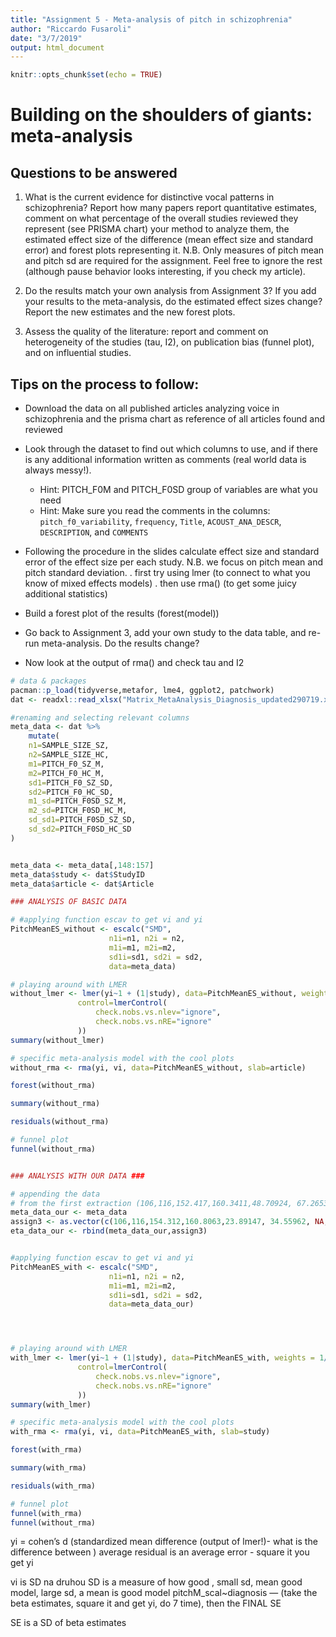 ```yaml
---
title: "Assignment 5 - Meta-analysis of pitch in schizophrenia"
author: "Riccardo Fusaroli"
date: "3/7/2019"
output: html_document
---
```


```r
knitr::opts_chunk$set(echo = TRUE)
```

# Building on the shoulders of giants: meta-analysis

## Questions to be answered

1. What is the current evidence for distinctive vocal patterns in schizophrenia? Report how many papers report quantitative estimates, comment on what percentage of the overall studies reviewed they represent (see PRISMA chart) your method to analyze them, the estimated effect size of the difference (mean effect size and standard error) and forest plots representing it. N.B. Only measures of pitch mean and pitch sd are required for the assignment. Feel free to ignore the rest (although pause behavior looks interesting, if you check my article).

2. Do the results match your own analysis from Assignment 3? If you add your results to the meta-analysis, do the estimated effect sizes change? Report the new estimates and the new forest plots.

3. Assess the quality of the literature: report and comment on heterogeneity of the studies (tau, I2), on publication bias (funnel plot), and on influential studies.

## Tips on the process to follow:

- Download the data on all published articles analyzing voice in schizophrenia and the prisma chart as reference of all articles found and reviewed
- Look through the dataset to find out which columns to use, and if there is any additional information written as comments (real world data is always messy!).
    * Hint: PITCH_F0M and PITCH_F0SD group of variables are what you need
    * Hint: Make sure you read the comments in the columns: `pitch_f0_variability`, `frequency`, `Title`,  `ACOUST_ANA_DESCR`, `DESCRIPTION`, and `COMMENTS`
- Following the procedure in the slides calculate effect size and standard error of the effect size per each study. N.B. we focus on pitch mean and pitch standard deviation.
 . first try using lmer (to connect to what you know of mixed effects models)
 . then use rma() (to get some juicy additional statistics)

- Build a forest plot of the results (forest(model))
 
- Go back to Assignment 3, add your own study to the data table, and re-run meta-analysis. Do the results change?

- Now look at the output of rma() and check tau and I2

```r

# data & packages
pacman::p_load(tidyverse,metafor, lme4, ggplot2, patchwork)
dat <- readxl::read_xlsx("Matrix_MetaAnalysis_Diagnosis_updated290719.xlsx")

#renaming and selecting relevant columns
meta_data <- dat %>% 
    mutate(
    n1=SAMPLE_SIZE_SZ,
    n2=SAMPLE_SIZE_HC,
    m1=PITCH_F0_SZ_M,
    m2=PITCH_F0_HC_M,
    sd1=PITCH_F0_SZ_SD,
    sd2=PITCH_F0_HC_SD,
    m1_sd=PITCH_F0SD_SZ_M,
    m2_sd=PITCH_F0SD_HC_M,
    sd_sd1=PITCH_F0SD_SZ_SD,
    sd_sd2=PITCH_F0SD_HC_SD
)


meta_data <- meta_data[,148:157]
meta_data$study <- dat$StudyID
meta_data$article <- dat$Article

### ANALYSIS OF BASIC DATA

# #applying function escav to get vi and yi
PitchMeanES_without <- escalc("SMD",
                      n1i=n1, n2i = n2,
                      m1i=m1, m2i=m2,
                      sd1i=sd1, sd2i = sd2,
                      data=meta_data)

# playing around with LMER
without_lmer <- lmer(yi~1 + (1|study), data=PitchMeanES_without, weights = 1/vi, REML = F,
               control=lmerControl(
                   check.nobs.vs.nlev="ignore",
                   check.nobs.vs.nRE="ignore"
               ))
summary(without_lmer)

# specific meta-analysis model with the cool plots
without_rma <- rma(yi, vi, data=PitchMeanES_without, slab=article)

forest(without_rma)

summary(without_rma)

residuals(without_rma)

# funnel plot
funnel(without_rma)


### ANALYSIS WITH OUR DATA ###

# appending the data
# from the first extraction (106,116,152.417,160.3411,48.70924, 67.2653, NA, NA, NA, 666)
meta_data_our <- meta_data
assign3 <- as.vector(c(106,116,154.312,160.8063,23.89147, 34.55962, NA, NA, NA, 666, "Mirz & Raszka(2019)"))
eta_data_our <- rbind(meta_data_our,assign3)


#applying function escav to get vi and yi
PitchMeanES_with <- escalc("SMD",
                      n1i=n1, n2i = n2,
                      m1i=m1, m2i=m2,
                      sd1i=sd1, sd2i = sd2,
                      data=meta_data_our)




# playing around with LMER
with_lmer <- lmer(yi~1 + (1|study), data=PitchMeanES_with, weights = 1/vi, REML = F,
               control=lmerControl(
                   check.nobs.vs.nlev="ignore",
                   check.nobs.vs.nRE="ignore"
               ))
summary(with_lmer)

# specific meta-analysis model with the cool plots
with_rma <- rma(yi, vi, data=PitchMeanES_with, slab=study)

forest(with_rma)

summary(with_rma)

residuals(with_rma)

# funnel plot
funnel(with_rma)
funnel(without_rma)
```

yi = cohen's d (standardized mean difference (output of lmer!)- what is the difference between )
average residual is an average error - square it you get yi

vi is SD na druhou
SD is a measure of how good , small sd, mean good model, large sd, a mean is good model
pitchM_scal~diagnosis --- (take the beta estimates, square it and get yi, do 7 time), then the FINAL SE

SE is a SD of beta estimates

